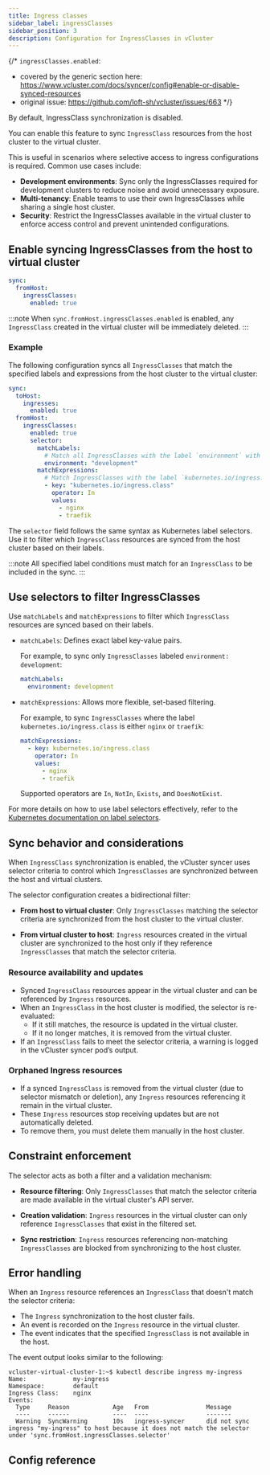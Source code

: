 ```yaml
---
title: Ingress classes
sidebar_label: ingressClasses
sidebar_position: 3
description: Configuration for IngressClasses in vCluster
---
```



{/*
`ingressClasses.enabled`:
- covered by the generic section here: https://www.vcluster.com/docs/syncer/config#enable-or-disable-synced-resources
- original issue: https://github.com/loft-sh/vcluster/issues/663
*/}

By default, IngressClass synchronization is disabled.

You can enable this feature to sync `IngressClass` resources from the host cluster to the virtual cluster.

This is useful in scenarios where selective access to ingress configurations is required. Common use cases include:

- **Development environments**: Sync only the IngressClasses required for development clusters to reduce noise and avoid unnecessary exposure.
- **Multi-tenancy**: Enable teams to use their own IngressClasses while sharing a single host cluster.
- **Security**: Restrict the IngressClasses available in the virtual cluster to enforce access control and prevent unintended configurations.

## Enable syncing IngressClasses from the host to virtual cluster

```YAML
sync:
  fromHost:
    ingressClasses:
      enabled: true
```

<!-- vale off -->

:::note
When `sync.fromHost.ingressClasses.enabled` is enabled, any `IngressClass` created in the virtual cluster will be immediately deleted.
:::

### Example

The following configuration syncs all `IngressClasses` that match the specified labels and expressions from the host cluster to the virtual cluster:

```YAML
sync:
  toHost:
    ingresses:
      enabled: true
  fromHost:
    ingressClasses:
      enabled: true
      selector:
        matchLabels:
          # Match all IngressClasses with the label `environment` with value `development`
          environment: "development"
        matchExpressions:
          # Match IngressClasses with the label `kubernetes.io/ingress.class` that are either `nginx` or `traefik`
          - key: "kubernetes.io/ingress.class"
            operator: In
            values:
              - nginx
              - traefik
```

The `selector` field follows the same syntax as Kubernetes label selectors. Use it to filter which `IngressClass` resources are synced from the host cluster based on their labels.

:::note
All specified label conditions must match for an `IngressClass` to be included in the sync.
:::


## Use selectors to filter IngressClasses

Use `matchLabels` and `matchExpressions` to filter which `IngressClass` resources are synced based on their labels.

- `matchLabels`: Defines exact label key-value pairs.

  For example, to sync only `IngressClasses` labeled `environment: development`:

  ```yaml
  matchLabels:
    environment: development
  ```

- `matchExpressions`: Allows more flexible, set-based filtering.

  For example, to sync `IngressClasses` where the label `kubernetes.io/ingress.class` is either `nginx` or `traefik`:

  ```yaml
  matchExpressions:
    - key: kubernetes.io/ingress.class
      operator: In
      values:
        - nginx
        - traefik
  ```
  Supported operators are `In`, `NotIn`, `Exists`, and `DoesNotExist`.

For more details on how to use label selectors effectively, refer to the [Kubernetes documentation on label selectors](https://kubernetes.io/docs/concepts/overview/working-with-objects/labels/#resources-that-support-set-based-requirements).

## Sync behavior and considerations

When `IngressClass` synchronization is enabled, the vCluster syncer uses selector criteria to control which `IngressClasses` are synchronized between the host and virtual clusters.

The selector configuration creates a bidirectional filter:

- **From host to virtual cluster**: Only `IngressClasses` matching the selector criteria are synchronized from the host cluster to the virtual cluster.

- **From virtual cluster to host**: `Ingress` resources created in the virtual cluster are synchronized to the host only if they reference `IngressClasses` that match the selector criteria.

### Resource availability and updates

- Synced `IngressClass` resources appear in the virtual cluster and can be referenced by `Ingress` resources.
- When an `IngressClass` in the host cluster is modified, the selector is re-evaluated:
  - If it still matches, the resource is updated in the virtual cluster.
  - If it no longer matches, it is removed from the virtual cluster.
- If an `IngressClass` fails to meet the selector criteria, a warning is logged in the vCluster syncer pod’s output.

### Orphaned Ingress resources

- If a synced `IngressClass` is removed from the virtual cluster (due to selector mismatch or deletion), any `Ingress` resources referencing it remain in the virtual cluster.
- These `Ingress` resources stop receiving updates but are not automatically deleted.
- To remove them, you must delete them manually in the host cluster.

## Constraint enforcement

The selector acts as both a filter and a validation mechanism:

- **Resource filtering**: Only `IngressClasses` that match the selector criteria are made available in the virtual cluster's API server.

- **Creation validation**: `Ingress` resources in the virtual cluster can only reference `IngressClasses` that exist in the filtered set.

- **Sync restriction**: `Ingress` resources referencing non-matching `IngressClasses` are blocked from synchronizing to the host cluster.

## Error handling

When an `Ingress` resource references an `IngressClass` that doesn't match the selector criteria:

- The `Ingress` synchronization to the host cluster fails.
- An event is recorded on the `Ingress` resource in the virtual cluster.
- The event indicates that the specified `IngressClass` is not available in the host.

The event output looks similar to the following:

```shell
vcluster-virtual-cluster-1:~$ kubectl describe ingress my-ingress
Name:             my-ingress
Namespace:        default
Ingress Class:    nginx
Events:
  Type     Reason            Age   From                Message
  ----     ------            ----  ----                -------
  Warning  SyncWarning       10s   ingress-syncer      did not sync ingress "my-ingress" to host because it does not match the selector under 'sync.fromHost.ingressClasses.selector'
```

## Config reference

<EnableSwitch/>
